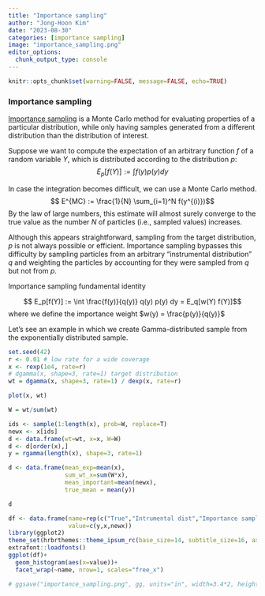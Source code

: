 ```yaml
---
title: "Importance sampling"
author: "Jong-Hoon Kim"
date: "2023-08-30"
categories: [importance sampling]
image: "importance_sampling.png"
editor_options: 
  chunk_output_type: console
---
```


```r
knitr::opts_chunk$set(warning=FALSE, message=FALSE, echo=TRUE)
```

### Importance sampling
[Importance sampling](https://en.wikipedia.org/wiki/Importance_sampling) is a Monte Carlo method for evaluating properties of a particular distribution, while only having samples generated from a different distribution than the distribution of interest.

Suppose we want to compute the expectation of an arbitrary function $f$ of a random variable $Y$, which is distributed according to the distribution $p$: $$ E_p[f(Y)] := \int f(y) p(y) dy$$

In case the integration becomes difficult, we can use a Monte Carlo method. $$ E^{MC} := \frac{1}{N} \sum_{i=1}^N f(y^{(i)})$$ By the law of large numbers, this estimate will almost surely converge to the true value as the number $N$ of particles (i.e., sampled values) increases.

Although this appears straightforward, sampling from the target distribution, $p$ is not always possible or efficient. Importance sampling bypasses this difficulty by sampling particles from an arbitrary “instrumental distribution” $q$ and weighting the particles by accounting for they were sampled from $q$ but not from $p$.

Importance sampling fundamental identity

$$ E_p[f(Y)] := \int \frac{f(y)}{q(y)} q(y) p(y) dy = E_q[w(Y) f(Y)]$$ where we define the importance weight $w(y) = \frac{p(y)}{q(y)}$

Let's see an example in which we create Gamma-distributed sample from the exponentially distributed sample.
```r
set.seed(42)
r <- 0.01 # low rate for a wide coverage
x <- rexp(1e4, rate=r)
# dgamma(x, shape=3, rate=1) target distribution
wt = dgamma(x, shape=3, rate=1) / dexp(x, rate=r)

plot(x, wt)

W = wt/sum(wt)

ids <- sample(1:length(x), prob=W, replace=T)
newx <- x[ids]
d <- data.frame(wt=wt, x=x, W=W)
d <- d[order(x),]
y = rgamma(length(x), shape=3, rate=1)

d <- data.frame(mean_exp=mean(x),
                sum_wt_x=sum(W*x),
                mean_important=mean(newx),
                true_mean = mean(y))

d
```

```r
df <- data.frame(name=rep(c("True","Intrumental dist","Importance sample"), each=1e4), 
                 value=c(y,x,newx))
library(ggplot2)
theme_set(hrbrthemes::theme_ipsum_rc(base_size=14, subtitle_size=16, axis_title_size=12))
extrafont::loadfonts()
ggplot(df)+
  geom_histogram(aes(x=value))+
  facet_wrap(~name, nrow=1, scales="free_x")

# ggsave("importance_sampling.png", gg, units="in", width=3.4*2, height=2.7*2)
```
